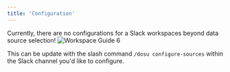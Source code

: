 ```yaml
---
title: 'Configuration'
---
```


Currently, there are no configurations for a Slack workspaces beyond data source selection!
![Workspace Guide 6](/images/workspace-guide-slack-6.png)

This can be update with the slash command `/dosu configure-sources` within the Slack channel you'd like to configure.